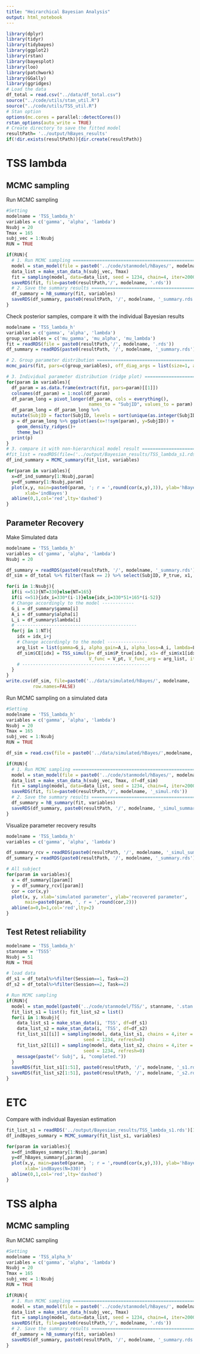 ```yaml
---
title: "Heirarchical Bayesian Analysis"
output: html_notebook
---
```


```r
library(dplyr)
library(tidyr)
library(tidybayes)
library(ggplot2)
library(rstan)
library(bayesplot)
library(loo)
library(patchwork)
library(GGally)
library(ggridges)
# Load the data
df_total = read.csv("../data/df_total.csv")
source("../code/utils/stan_util.R")
source("../code/utils/TSS_util.R")
# Stan option
options(mc.cores = parallel::detectCores())
rstan_options(auto_write = TRUE)
# Create directory to save the fitted model
resultPath= '../output/hBayes_results'
if(!dir.exists(resultPath)){dir.create(resultPath)}
```

# TSS lambda

## MCMC sampling

Run MCMC sampling

```r
#Setting
modelname = 'TSS_lambda_h'
variables = c('gamma', 'alpha', 'lambda')
Nsubj = 20
Tmax = 165
subj_vec = 1:Nsubj
RUN = TRUE

if(RUN){
  # 1. Run MCMC sampling ==========================================================
  model = stan_model(file = paste0('../code/stanmodel/hBayes/', modelname, '.stan'))
  data_list = make_stan_data_h(subj_vec, Tmax)
  fit = sampling(model, data=data_list, seed = 1234, chain=4, iter=2000, warmup = 1000)
  saveRDS(fit, file=paste0(resultPath,'/', modelname, '.rds'))
  # 2. Save the summary results =====================================================
  df_summary = hB_summary(fit, variables)
  saveRDS(df_summary, paste0(resultPath, '/', modelname, '_summary.rds'))
}
```

Check posterior samples, compare it with the individual Bayesian results

```r
modelname = 'TSS_lambda_h'
variables = c('gamma', 'alpha', 'lambda')
group_variables = c('mu_gamma', 'mu_alpha', 'mu_lambda')
fit = readRDS(file = paste0(resultPath,'/', modelname, '.rds'))
df_summary = readRDS(paste0(resultPath, '/', modelname, '_summary.rds'))

# 2. Group parameter distribution ==============================================
mcmc_pairs(fit, pars=c(group_variables), off_diag_args = list(size=1, alpha=0.3))

# 3. Individual parameter distribution (ridge plot) ============================
for(param in variables){
  df_param = as.data.frame(extract(fit, pars=param)[[1]])
  colnames(df_param) = 1:ncol(df_param)
  df_param_long = pivot_longer(df_param, cols = everything(),
                               names_to = "SubjID", values_to = param)
  df_param_long = df_param_long %>%
  mutate(SubjID = factor(SubjID, levels = sort(unique(as.integer(SubjID)))))
  p = df_param_long %>% ggplot(aes(x=!!sym(param), y=SubjID)) +
    geom_density_ridges()+
    theme_bw()
  print(p)
}
# 3. compare it with non-hierarchical model result ============================
#fit_list = readRDS(file=('../output/Bayesian_results/TSS_lambda_s1.rds'))
df_ind_summary = MCMC_summary(fit_list, variables)

for(param in variables){
  x=df_ind_summary[1:Nsubj,param]
  y=df_summary[1:Nsubj,param]
  plot(x,y, main=paste0(param, '; r = ',round(cor(x,y),3)), ylab='hBayes',
       xlab='indBayes')
  abline(0,1,col='red',lty='dashed')
}
```

## Parameter Recovery

Make Simulated data

```r
modelname = 'TSS_lambda_h'
variables = c('gamma', 'alpha', 'lambda')
Nsubj = 20

df_summary = readRDS(paste0(resultPath, '/', modelname, '_summary.rds'))
df_sim = df_total %>% filter(Task == 2) %>% select(SubjID, P_true, x1, x2)

for(i in 1:Nsubj){
  if(i <=51){NT=330}else{NT=165}
  if(i <=51){idx_i=330*(i-1)}else{idx_i=330*51+165*(i-52)}
  # Change accordingly to the model ------------
  G_i = df_summary$gamma[i]
  A_i = df_summary$alpha[i]
  L_i = df_summary$lambda[i]
  # ---------------------------------------------
  for(j in 1:NT){
    idx = idx_i+j
    # Change accordingly to the model ---------------
    arg_list = list(gamma=G_i, alpha_gain=A_i, alpha_loss=A_i, lambda=L_i)
    df_sim$CE[idx] = TSS_simul(p= df_sim$P_true[idx], x1= df_sim$x1[idx], x2= df_sim$x2[idx],
                               V_func = V_pt, V_func_arg = arg_list, iter=1)
    # ------------------------------------------------
  }
}
write.csv(df_sim, file=paste0('../data/simulated/hBayes/', modelname, '.csv'),
          row.names=FALSE)
```

Run MCMC sampling on a simulated data

```r
#Setting
modelname = 'TSS_lambda_h'
variables = c('gamma', 'alpha', 'lambda')
Nsubj = 20
Tmax = 165
subj_vec = 1:Nsubj
RUN = TRUE

df_sim = read.csv(file = paste0('../data/simulated/hBayes/',modelname, '.csv'))

if(RUN){
  # 1. Run MCMC sampling ===========================================================
  model = stan_model(file = paste0('../code/stanmodel/hBayes/', modelname, '.stan'))
  data_list = make_stan_data_h(subj_vec, Tmax, df=df_sim)
  fit = sampling(model, data=data_list, seed = 1234, chain=4, iter=2000, warmup = 1000)
  saveRDS(fit, file=paste0(resultPath,'/', modelname, '_simul.rds'))
  # 2. Save the summary results =====================================================
  df_summary = hB_summary(fit, variables)
  saveRDS(df_summary, paste0(resultPath, '/', modelname, '_simul_summary.rds'))
}
```

Visualize parameter recovery results

```r
modelname = 'TSS_lambda_h'
variables = c('gamma', 'alpha', 'lambda')

df_summary_rcv = readRDS(paste0(resultPath, '/', modelname, '_simul_summary.rds'))
df_summary = readRDS(paste0(resultPath, '/', modelname, '_summary.rds'))

# All subject
for(param in variables){
  x = df_summary[[param]]
  y = df_summary_rcv[[param]]
  cor = cor(x,y)
  plot(x, y, xlab='simulated parameter', ylab='recovered parameter',
       main=paste0(param, ', r = ',round(cor,2)))
  abline(a=0,b=1,col='red',lty=2)
}
```

## Test Retest reliability

```r
modelname = 'TSS_lambda_h'
stanname = 'TSS5'
Nsubj = 51
RUN = TRUE

# load data
df_s1 = df_total%>%filter(Session==1, Task==2)
df_s2 = df_total%>%filter(Session==2, Task==2)

# Run MCMC sampling
if(RUN){
  model = stan_model(paste0('../code/stanmodel/TSS/', stanname, '.stan'))
  fit_list_s1 = list(); fit_list_s2 = list()
  for(i in 1:Nsubj){
    data_list_s1 = make_stan_data(i, 'TSS', df=df_s1)
    data_list_s2 = make_stan_data(i, 'TSS', df=df_s2)
    fit_list_s1[[i]] = sampling(model, data_list_s1, chains = 4,iter = 2000, warmup = 1000,
                             seed = 1234, refresh=0)
    fit_list_s2[[i]] = sampling(model, data_list_s2, chains = 4,iter = 2000, warmup = 1000,
                             seed = 1234, refresh=0)
    message(paste("✓ Subj", i, "completed."))
  }
  saveRDS(fit_list_s1[1:51], paste0(resultPath, '/', modelname, '_s1.rds'))
  saveRDS(fit_list_s2[1:51], paste0(resultPath, '/', modelname, '_s2.rds'))
}
```

# ETC

Compare with individual Bayesian estimation

```r
fit_list_s1 = readRDS('../output/Bayesian_results/TSS_lambda_s1.rds')[1:Nsubj]
df_indBayes_summary = MCMC_summary(fit_list_s1, variables)

for(param in variables){
  x=df_indBayes_summary[1:Nsubj,param]
  y=df_hBayes_summary[,param]
  plot(x,y, main=paste0(param, '; r = ',round(cor(x,y),3)), ylab='hBayes(N=33)',
       xlab='indBayes(N=330)')
  abline(0,1,col='red',lty='dashed')
}
```

# TSS alpha

## MCMC sampling

Run MCMC sampling

```r
#Setting
modelname = 'TSS_alpha_h'
variables = c('gamma', 'alpha', 'lambda')
Nsubj = 20
Tmax = 165
subj_vec = 1:Nsubj
RUN = TRUE

if(RUN){
  # 1. Run MCMC sampling ==========================================================
  model = stan_model(file = paste0('../code/stanmodel/hBayes/', modelname, '.stan'))
  data_list = make_stan_data_h(subj_vec, Tmax)
  fit = sampling(model, data=data_list, seed = 1234, chain=4, iter=2000, warmup = 1000)
  saveRDS(fit, file=paste0(resultPath,'/', modelname, '.rds'))
  # 2. Save the summary results =====================================================
  df_summary = hB_summary(fit, variables)
  saveRDS(df_summary, paste0(resultPath, '/', modelname, '_summary.rds'))
}
```
